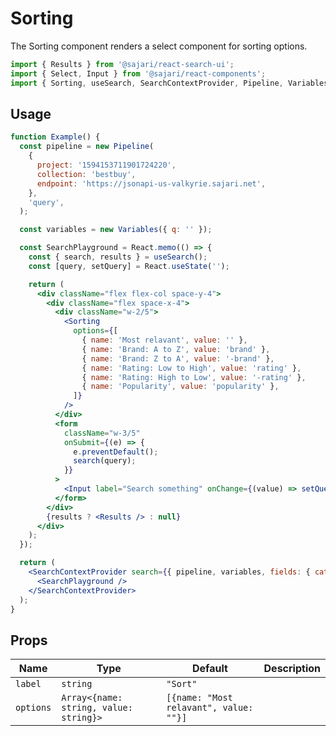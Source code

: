 
<SEO title="Sorting" description="The Sorting component renders a select component for sorting options." />

# Sorting

The Sorting component renders a select component for sorting options.

```js
import { Results } from '@sajari/react-search-ui';
import { Select, Input } from '@sajari/react-components';
import { Sorting, useSearch, SearchContextProvider, Pipeline, Variables } from '@sajari/react-hooks';
```

## Usage

```jsx
function Example() {
  const pipeline = new Pipeline(
    {
      project: '1594153711901724220',
      collection: 'bestbuy',
      endpoint: 'https://jsonapi-us-valkyrie.sajari.net',
    },
    'query',
  );

  const variables = new Variables({ q: '' });

  const SearchPlayground = React.memo(() => {
    const { search, results } = useSearch();
    const [query, setQuery] = React.useState('');

    return (
      <div className="flex flex-col space-y-4">
        <div className="flex space-x-4">
          <div className="w-2/5">
            <Sorting
              options={[
                { name: 'Most relavant', value: '' },
                { name: 'Brand: A to Z', value: 'brand' },
                { name: 'Brand: Z to A', value: '-brand' },
                { name: 'Rating: Low to High', value: 'rating' },
                { name: 'Rating: High to Low', value: '-rating' },
                { name: 'Popularity', value: 'popularity' },
              ]}
            />
          </div>
          <form
            className="w-3/5"
            onSubmit={(e) => {
              e.preventDefault();
              search(query);
            }}
          >
            <Input label="Search something" onChange={(value) => setQuery(value)} />
          </form>
        </div>
        {results ? <Results /> : null}
      </div>
    );
  });

  return (
    <SearchContextProvider search={{ pipeline, variables, fields: { category: 'brand', title: 'name' } }}>
      <SearchPlayground />
    </SearchContextProvider>
  );
}
```

## Props

| Name      | Type                                   | Default                                | Description |
| --------- | -------------------------------------- | -------------------------------------- | ----------- |
| `label`   | `string`                               | `"Sort"`                               |             |
| `options` | `Array<{name: string, value: string}>` | `[{name: "Most relavant", value: ""}]` |             |
